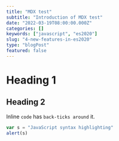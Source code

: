 ```yaml
---
title: "MDX test"
subtitle: "Introduction of MDX test"
date: "2022-03-19T08:00:00.000Z"
categories: []
keywords: ["javascript", "es2020"]
slug: "4-new-features-in-es2020"
type: "blogPost"
featured: false
---
```


# Heading 1

## Heading 2

Inline `code` has `back-ticks around` it.

```javascript
var s = "JavaScript syntax highlighting"
alert(s)
```

